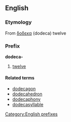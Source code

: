 ==English==
===Etymology===
From {{Gr.}} [[δοδεκα]] (dodeca) twelve

===Prefix===
[[Category:English prefixes]]
'''dodeca-'''

#[[twelve]]

====Related terms====
*[[dodecagon]]
*[[dodecahedron]]
*[[dodecaphony]]
*[[dodecasyllable]]